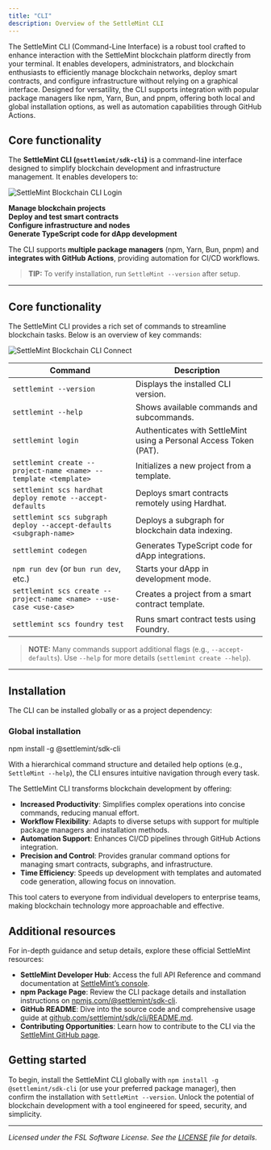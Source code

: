 ```yaml
---
title: "CLI"
description: Overview of the SettleMint CLI
---
```


The SettleMint CLI (Command-Line Interface) is a robust tool crafted to enhance
interaction with the SettleMint blockchain platform directly from your terminal.
It enables developers, administrators, and blockchain enthusiasts to efficiently
manage blockchain networks, deploy smart contracts, and configure infrastructure
without relying on a graphical interface. Designed for versatility, the CLI
supports integration with popular package managers like npm, Yarn, Bun, and
pnpm, offering both local and global installation options, as well as automation
capabilities through GitHub Actions.

## Core functionality

The **SettleMint CLI (`@settlemint/sdk-cli`)** is a command-line interface
designed to simplify blockchain development and infrastructure management. It
enables developers to:

![SettleMint Blockchain CLI Login](../../../img/platfrom-components/cli-login.png)

**Manage blockchain projects**  
**Deploy and test smart contracts**  
**Configure infrastructure and nodes**  
**Generate TypeScript code for dApp development**

The CLI supports **multiple package managers** (npm, Yarn, Bun, pnpm) and
**integrates with GitHub Actions**, providing automation for CI/CD workflows.

> **TIP:** To verify installation, run `SettleMint --version` after setup.

---

## Core functionality

The SettleMint CLI provides a rich set of commands to streamline blockchain
tasks. Below is an overview of key commands:

![SettleMint Blockchain CLI Connect](../../../img/platfrom-components/cli-connect.png)

| **Command**                                                         | **Description**                                                    |
| ------------------------------------------------------------------- | ------------------------------------------------------------------ |
| `settlemint --version`                                              | Displays the installed CLI version.                                |
| `settlemint --help`                                                 | Shows available commands and subcommands.                          |
| `settlemint login`                                                  | Authenticates with SettleMint using a Personal Access Token (PAT). |
| `settlemint create --project-name <name> --template <template>`     | Initializes a new project from a template.                         |
| `settlemint scs hardhat deploy remote --accept-defaults`            | Deploys smart contracts remotely using Hardhat.                    |
| `settlemint scs subgraph deploy --accept-defaults <subgraph-name>`  | Deploys a subgraph for blockchain data indexing.                   |
| `settlemint codegen`                                                | Generates TypeScript code for dApp integrations.                   |
| `npm run dev` (or `bun run dev`, etc.)                              | Starts your dApp in development mode.                              |
| `settlemint scs create --project-name <name> --use-case <use-case>` | Creates a project from a smart contract template.                  |
| `settlemint scs foundry test`                                       | Runs smart contract tests using Foundry.                           |

> **NOTE:** Many commands support additional flags (e.g., `--accept-defaults`).
> Use `--help` for more details (`settlemint create --help`).

---

## Installation

The CLI can be installed globally or as a project dependency:

### **Global installation**

npm install -g @settlemint/sdk-cli

With a hierarchical command structure and detailed help options (e.g.,
`SettleMint --help`), the CLI ensures intuitive navigation through every task.

The SettleMint CLI transforms blockchain development by offering:

- **Increased Productivity**: Simplifies complex operations into concise
  commands, reducing manual effort.
- **Workflow Flexibility**: Adapts to diverse setups with support for multiple
  package managers and installation methods.
- **Automation Support**: Enhances CI/CD pipelines through GitHub Actions
  integration.
- **Precision and Control**: Provides granular command options for managing
  smart contracts, subgraphs, and infrastructure.
- **Time Efficiency**: Speeds up development with templates and automated code
  generation, allowing focus on innovation.

This tool caters to everyone from individual developers to enterprise teams,
making blockchain technology more approachable and effective.

## Additional resources

For in-depth guidance and setup details, explore these official SettleMint
resources:

- **SettleMint Developer Hub**: Access the full API Reference and command
  documentation at [SettleMint’s console](https://console.settlemint.com).
- **npm Package Page**: Review the CLI package details and installation
  instructions on
  [npmjs.com/@settlemint/sdk-cli](https://www.npmjs.com/package/@settlemint/sdk-cli?activeTab=readme).
- **GitHub README**: Dive into the source code and comprehensive usage guide at
  [github.com/settlemint/sdk/cli/README.md](https://github.com/settlemint/sdk/blob/main/sdk/cli/README.md).
- **Contributing Opportunities**: Learn how to contribute to the CLI via the
  [SettleMint GitHub page](https://github.com/SettleMint).

## Getting started

To begin, install the SettleMint CLI globally with
`npm install -g @settlemint/sdk-cli` (or use your preferred package manager),
then confirm the installation with `SettleMint --version`. Unlock the potential
of blockchain development with a tool engineered for speed, security, and
simplicity.

---

_Licensed under the FSL Software License. See the
[LICENSE](https://github.com/SettleMint) file for details._
